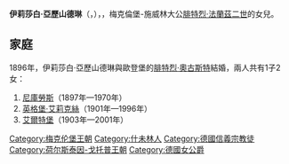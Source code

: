 {{Multiple issues|
{{Expand language|1=en|time=2020-12-24T11:55:12+00:00}}
{{Unreferenced|time=2020-12-24T11:55:12+00:00}}
}}
{{Infobox noble
| name        = 伊莉莎白·亞歷山德琳
| image       = Elizabeth Alexandrine of Mecklenburg-Schwerin.jpg
| succession  = 歐登堡大公夫人
| reign       = 1900年6月13日 — 1918年11月11日
| birth_date  = {{birth date|1869|8|10|df=y}}
| birth_place = [[什未林|施威林]]
| death_date  = {{death date and age|1955|9|3|1869|8|10|df=y}}
| death_place = [[蘭河畔林堡|蘭河畔林堡]]
| noble family= [[梅克倫堡王朝|梅克倫堡王朝]]
| father      = [[腓特烈·法蘭茲二世|腓特烈·法蘭茲二世]]
| mother      = [[施瓦茨堡-魯多爾施塔特的瑪麗|施瓦茨堡-魯多爾施塔特的瑪麗]]
| religion    = [[信義宗|信義宗]]
}}
'''伊莉莎白·亞歷山德琳'''（{{lang-de|Elisabeth Alexandrine}}，{{bd|1869年|8月10日|1955年|9月3日}}），{{le|歐登堡大公夫人|List of consorts of Oldenburg}}，梅克倫堡-施威林大公[[腓特烈·法蘭茲二世|腓特烈·法蘭茲二世]]的女兒。

== 家庭 ==
1896年，伊莉莎白·亞歷山德琳與歐登堡的[[腓特烈·奧古斯特二世_(歐登堡)|腓特烈·奧古斯特]]結婚，兩人共有1子2女：
# [[尼库劳斯_(奥尔登堡)|尼庫勞斯]]（1897年—1970年）
# [[歐登堡的英格堡·艾莉克絲|英格堡·艾莉克絲]]（1901年—1996年）
# [[歐登堡的艾爾特堡|艾爾特堡]]（1903年—2001年）

[[Category:梅克伦堡王朝|Category:梅克伦堡王朝]]
[[Category:什未林人|Category:什未林人]]
[[Category:德國信義宗教徒|Category:德國信義宗教徒]]
[[Category:荷尔斯泰因-戈托普王朝|Category:荷尔斯泰因-戈托普王朝]]
[[Category:德國女公爵|Category:德國女公爵]]